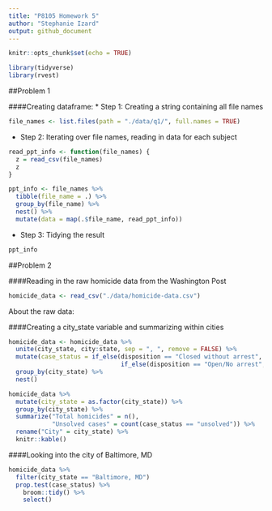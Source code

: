 ```yaml
---
title: "P8105 Homework 5"
author: "Stephanie Izard"
output: github_document
---
```


```r
knitr::opts_chunk$set(echo = TRUE)

library(tidyverse)
library(rvest)
```

##Problem 1

####Creating dataframe:
* Step 1: Creating a string containing all file names

```r
file_names <- list.files(path = "./data/q1/", full.names = TRUE)
```

* Step 2: Iterating over file names, reading in data for each subject

```r
read_ppt_info <- function(file_names) {
  z = read_csv(file_names)
  z
}

ppt_info <- file_names %>% 
  tibble(file_name = .) %>% 
  group_by(file_name) %>% 
  nest() %>% 
  mutate(data = map(.$file_name, read_ppt_info))
```

* Step 3: Tidying the result

```r
ppt_info

```

##Problem 2

####Reading in the raw homicide data from the Washington Post

```r
homicide_data <- read_csv("./data/homicide-data.csv") 
```

About the raw data:

####Creating a city_state variable and summarizing within cities

```r
homicide_data <- homicide_data %>% 
  unite(city_state, city:state, sep = ", ", remove = FALSE) %>% 
  mutate(case_status = if_else(disposition == "Closed without arrest", "unsolved", 
                               if_else(disposition == "Open/No arrest", "unsolved", "solved"))) %>% 
  group_by(city_state) %>% 
  nest()

homicide_data %>% 
  mutate(city_state = as.factor(city_state)) %>% 
  group_by(city_state) %>% 
  summarize("Total homicides" = n(), 
            "Unsolved cases" = count(case_status == "unsolved")) %>% 
  rename("City" = city_state) %>% 
  knitr::kable()
```

####Looking into the city of Baltimore, MD

```r
homicide_data %>% 
  filter(city_state == "Baltimore, MD")
  prop.test(case_status) %>% 
    broom::tidy() %>% 
    select()



```






